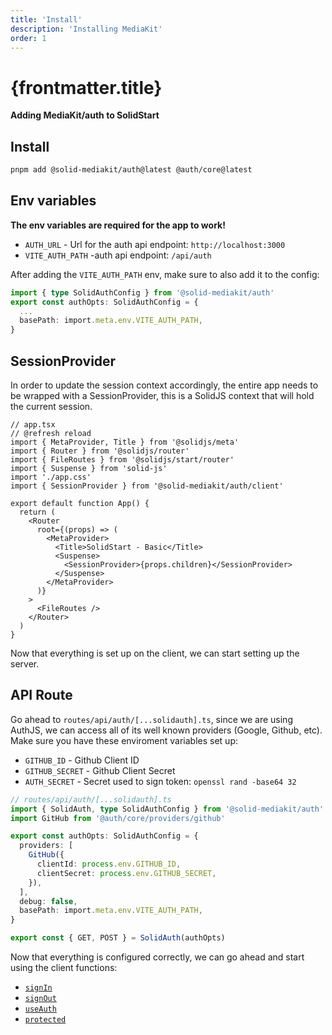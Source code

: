 ```yaml
---
title: 'Install'
description: 'Installing MediaKit'
order: 1
---
```


# {frontmatter.title}

**Adding MediaKit/auth to SolidStart**

## Install

```sh
pnpm add @solid-mediakit/auth@latest @auth/core@latest
```

## Env variables

**The env variables are required for the app to work!**

- `AUTH_URL` - Url for the auth api endpoint: `http://localhost:3000`
- `VITE_AUTH_PATH` -auth api endpoint: `/api/auth`

After adding the `VITE_AUTH_PATH` env, make sure to also add it to the config:

```ts
import { type SolidAuthConfig } from '@solid-mediakit/auth'
export const authOpts: SolidAuthConfig = {
  ...
  basePath: import.meta.env.VITE_AUTH_PATH,
}

```

## SessionProvider

In order to update the session context accordingly, the entire app needs to be wrapped with a SessionProvider, this is a SolidJS context that will hold the current session.

```tsx
// app.tsx
// @refresh reload
import { MetaProvider, Title } from '@solidjs/meta'
import { Router } from '@solidjs/router'
import { FileRoutes } from '@solidjs/start/router'
import { Suspense } from 'solid-js'
import './app.css'
import { SessionProvider } from '@solid-mediakit/auth/client'

export default function App() {
  return (
    <Router
      root={(props) => (
        <MetaProvider>
          <Title>SolidStart - Basic</Title>
          <Suspense>
            <SessionProvider>{props.children}</SessionProvider>
          </Suspense>
        </MetaProvider>
      )}
    >
      <FileRoutes />
    </Router>
  )
}
```

Now that everything is set up on the client, we can start setting up the server.

## API Route

Go ahead to `routes/api/auth/[...solidauth].ts`, since we are using AuthJS, we can access all of its well known providers (Google, Github, etc). Make sure you have these enviroment variables set up:

- `GITHUB_ID` - Github Client ID
- `GITHUB_SECRET` - Github Client Secret
- `AUTH_SECRET` - Secret used to sign token: `openssl rand -base64 32`

```ts
// routes/api/auth/[...solidauth].ts
import { SolidAuth, type SolidAuthConfig } from '@solid-mediakit/auth'
import GitHub from '@auth/core/providers/github'

export const authOpts: SolidAuthConfig = {
  providers: [
    GitHub({
      clientId: process.env.GITHUB_ID,
      clientSecret: process.env.GITHUB_SECRET,
    }),
  ],
  debug: false,
  basePath: import.meta.env.VITE_AUTH_PATH,
}

export const { GET, POST } = SolidAuth(authOpts)
```

Now that everything is configured correctly, we can go ahead and start using the client functions:

- [`signIn`](../signin)
- [`signOut`](../signout)
- [`useAuth`](../useauth)
- [`protected`](../protected)
